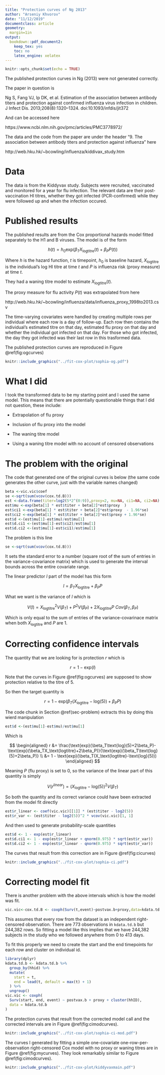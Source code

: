```yaml
---
title: "Protection curves of Ng 2013"
author: "Arseniy Khvorov"
date: "11/12/2019"
documentclass: article
geometry: 
  margin=1in
output: 
  bookdown::pdf_document2:
    keep_tex: yes
    toc: no
    latex_engine: xelatex
---
```


```r
knitr::opts_chunk$set(echo = TRUE)
```

The published protection curves in Ng (2013) were not generated correctly.

The paper in question is 

Ng S, Fang VJ, Ip DK, et al. Estimation of the association between antibody titers and protection against confirmed influenza virus infection in children. J Infect Dis. 2013;208(8):1320–1324. doi:10.1093/infdis/jit372

And can be accessed here

https://www.ncbi.nlm.nih.gov/pmc/articles/PMC3778972/

The data and the code from the paper are under the header "9. The association between antibody titers and protection against influenza" here

http://web.hku.hk/~bcowling/influenza/kiddivax_study.htm

# Data

The data is from the Kiddyvax study. Subjects were recruited, vaccinated and monitored for a year for flu infection. The relevant data are their post-vaccination HI titres, whether they got infected (PCR-confirmed) while they were followed up and when the infection occured.

# Published results

The published results are from the Cox proportional hazards model fitted separately to the H1 and B viruses. The model is of the form

$$
h(t)=h_0\text{exp}(\beta_TX_\text{logtitre}(t)+\beta_PP(t))
$$

Where $h$ is the hazard function, $t$ is timepoint, $h_0$ is baseline hazard, $X_\text{logtitre}$ is the individual's log HI titre at time $t$ and $P$ is influenza risk (proxy measure) at time $t$.

They had a waning titre model to estimate $X_\text{logtitre}(t)$.

The proxy measure for flu activity $P(t)$ was extrapolated from here

http://web.hku.hk/~bcowling/influenza/data/influenza_proxy_1998to2013.csv

The time-varying covariates were handled by creating multiple rows per individual where each row is a day of follow-up. Each row then contains the individual's estimated titre on that day, estimated flu proxy on that day and whether the individual got infected on that day. For those who got infected, the day they got infected was their last row in this trasformed data.

The published protection curves are reproduced in Figure \@ref(fig:ogcurves)

```r
knitr::include_graphics("../fit-cox-plot/sophia-og.pdf")
```

# What I did

I took the transformed data to be my starting point and I used the same model. This means that there are potentially questionable things that I did not question, these include:

* Extrapolation of flu proxy

* Inclusion of flu proxy into the model

* The waning titre model

* Using a waning titre model with no account of censored observations

\pagebreak

# The problem with the original{#sec-problem}

The code that generated one of the original curves is below (the same code generates the other curve, just with the variable names changed)

```r
beta <-vic.vic$coef
se <-sqrt(sum(vcov(cox.td.B)))
est <-data.frame(titer=log2(5*2^(0:9)),proxy=2, mu=NA, ci1=NA, ci2=NA)
est$mu <-exp(beta[1] * est$titer + beta[2]*est$proxy  )
est$ci1 <-exp(beta[1] * est$titer + beta[2]*est$proxy  - 1.96*se)
est$ci2 <-exp(beta[1] * est$titer + beta[2]*est$proxy + 1.96*se)
est$d <-(est$mu[1]-est$mu)/est$mu[1]
est$d.ci1 <-(est$mu[1]-est$ci2)/est$mu[1]
est$d.ci2 <-(est$mu[1]-est$ci1)/est$mu[1]
```

The problem is this line

```r
se <-sqrt(sum(vcov(cox.td.B)))
```

It sets the standard error to a number (square root of the sum of entries in the variance-covariance matrix) which is used to generate the interval bounds across the entire covariate range.

The linear predictor $l$ part of the model has this form

$$
l=\beta_TX_\text{logtitre}+\beta_PP
$$

What we want is the variance of $l$ which is

$$
V(l)=X_\text{logtitre}^2V(\beta_T)+P^2V(\beta_P)+2X_\text{logtitre}P\ Cov(\beta_T,\beta_P)
$$

Which is only equal to the sum of entries of the variance-covarinace matrix when both $X_\text{logtitre}$ and $P$ are 1.

# Correcting confidence intervals

The quantity that we are looking for is protection $r$ which is

$$
r=1-\text{exp}(l)
$$

Note that the curves in Figure \@ref(fig:ogcurves) are supposed to show protection relative to the titre of 5.

So then the target quantity is

$$
r=1-\text{exp}(\beta_T(X_\text{logtitre}-\text{log}(5))+\beta_PP)
$$

The code chunk in Section \@ref(sec-problem) extracts this by doing this wierd manipulation

```r
est$d <-(est$mu[1]-est$mu)/est$mu[1]
```

Which is

$$
\begin{aligned}
r &= \frac{\text{exp}(\beta_T\text{log}(5)+2\beta_P)-\text{exp}(\beta_TX_\text{logtitre}+2\beta_P)}{\text{exp}(\beta_T\text{log}(5)+2\beta_P)} \\
&=
1 - \text{exp}(\beta_T(X_\text{logtitre}-\text{log}(5)))
\end{aligned}
$$

Meaning $P$ (flu proxy) is set to 0, so the variance of the linear part of this quantity is simply

$$
V(r^{linear})=(X_\text{logtitre}-\text{log}(5))^2V(\beta_T)
$$

So both the quantity and its correct variance could have been extracted from the model fit directly

```r
est$r_linear <- coef(vic.vic)[[1]] * (est$titer - log2(5))
est$r_var <- (est$titer - log2(5))^2 * vcov(vic.vic)[1, 1]
```

And then used to generate probability-scale quantities

```r
est$d <- 1 - exp(est$r_linear)
est$d.ci1 <- 1 - exp(est$r_linear + qnorm(0.975) * sqrt(est$r_var))
est$d.ci2 <- 1 - exp(est$r_linear - qnorm(0.975) * sqrt(est$r_var))
```

The curves that result from this correction are in Figure \@ref(fig:cicurves)

```r
knitr::include_graphics("../fit-cox-plot/sophia-ci.pdf")
```

\pagebreak

# Correcting model fit

There is another problem with the above intervals which is how the model was fit.

```r
vic.vic<-cox.td.B <- coxph(Surv(t,event)~postvax.b+proxy,data=kdata.td.b)
```

This assumes that every row from the dataset is an independent right-censored observation. There are 773 observations in `kdata.td.b` but 244,382 rows. So fitting a model like this implies that we have 244,382 subjects in the study who we followed anywhere from 0 to 413 days.

To fit this properly we need to create the start and the end timepoints for each row and cluster on individual id.

```r
library(dplyr)
kdata.td.b <- kdata.td.b %>%
  group_by(hhid) %>%
  mutate(
    start = t,
    end = lead(t, default = max(t) + 1)
  ) %>%
  ungroup()
vic.vic <- coxph(
  Surv(start, end, event) ~ postvax.b + proxy + cluster(hhID),
  data = kdata.td.b
)
```

The protection curves that result from the corrected model call and the corrected intervals are in Figure \@ref(fig:cimodcurves).

```r
knitr::include_graphics("../fit-cox-plot/sophia-ci-mod.pdf")
```

The curves I generated by fitting a simple one-covariate one-row-per-observation right-censored Cox model with no proxy or waning titres are in Figure \@ref(fig:mycurves). They look remarkably similar to Figure \@ref(fig:cimodcurves).

```r
knitr::include_graphics("../fit-cox-plot/kiddyvaxmain.pdf")
```
